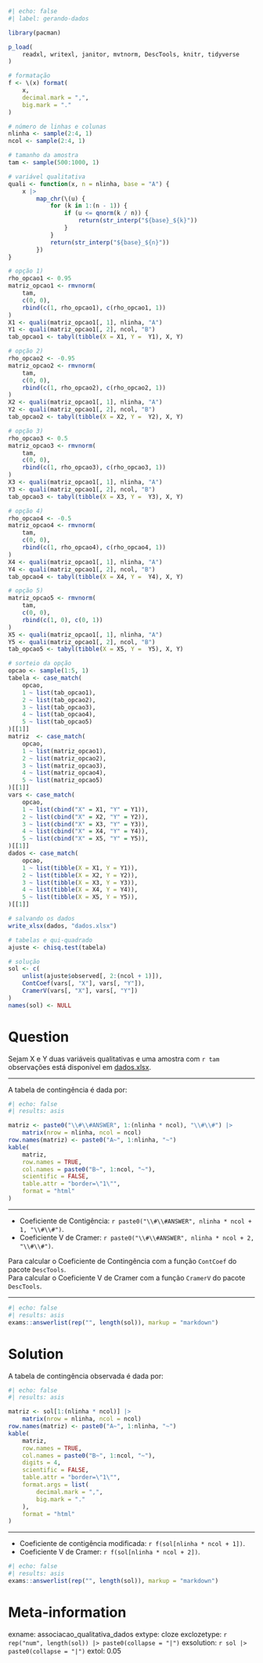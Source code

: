 ```r
#| echo: false
#| label: gerando-dados

library(pacman)

p_load(
    readxl, writexl, janitor, mvtnorm, DescTools, knitr, tidyverse
)

# formatação
f <- \(x) format(
    x,
    decimal.mark = ",",
    big.mark = "."
)

# número de linhas e colunas
nlinha <- sample(2:4, 1)
ncol <- sample(2:4, 1)

# tamanho da amostra
tam <- sample(500:1000, 1)

# variável qualitativa
quali <- function(x, n = nlinha, base = "A") {
    x |>
        map_chr(\(u) {
            for (k in 1:(n - 1)) {
                if (u <= qnorm(k / n)) {
                    return(str_interp("${base}_${k}"))
                }
            }
            return(str_interp("${base}_${n}"))
        })
}

# opção 1)
rho_opcao1 <- 0.95
matriz_opcao1 <- rmvnorm(
    tam,
    c(0, 0),
    rbind(c(1, rho_opcao1), c(rho_opcao1, 1))
)
X1 <- quali(matriz_opcao1[, 1], nlinha, "A")
Y1 <- quali(matriz_opcao1[, 2], ncol, "B")
tab_opcao1 <- tabyl(tibble(X = X1, Y =  Y1), X, Y)

# opção 2)
rho_opcao2 <- -0.95
matriz_opcao2 <- rmvnorm(
    tam,
    c(0, 0),
    rbind(c(1, rho_opcao2), c(rho_opcao2, 1))
)
X2 <- quali(matriz_opcao1[, 1], nlinha, "A")
Y2 <- quali(matriz_opcao1[, 2], ncol, "B")
tab_opcao2 <- tabyl(tibble(X = X2, Y =  Y2), X, Y)

# opção 3)
rho_opcao3 <- 0.5
matriz_opcao3 <- rmvnorm(
    tam,
    c(0, 0),
    rbind(c(1, rho_opcao3), c(rho_opcao3, 1))
)
X3 <- quali(matriz_opcao1[, 1], nlinha, "A")
Y3 <- quali(matriz_opcao1[, 2], ncol, "B")
tab_opcao3 <- tabyl(tibble(X = X3, Y =  Y3), X, Y)

# opção 4)
rho_opcao4 <- -0.5
matriz_opcao4 <- rmvnorm(
    tam,
    c(0, 0),
    rbind(c(1, rho_opcao4), c(rho_opcao4, 1))
)
X4 <- quali(matriz_opcao1[, 1], nlinha, "A")
Y4 <- quali(matriz_opcao1[, 2], ncol, "B")
tab_opcao4 <- tabyl(tibble(X = X4, Y =  Y4), X, Y)

# opção 5)
matriz_opcao5 <- rmvnorm(
    tam,
    c(0, 0),
    rbind(c(1, 0), c(0, 1))
)
X5 <- quali(matriz_opcao1[, 1], nlinha, "A")
Y5 <- quali(matriz_opcao1[, 2], ncol, "B")
tab_opcao5 <- tabyl(tibble(X = X5, Y =  Y5), X, Y)

# sorteio da opção
opcao <- sample(1:5, 1)
tabela <- case_match(
    opcao,
    1 ~ list(tab_opcao1),
    2 ~ list(tab_opcao2),
    3 ~ list(tab_opcao3),
    4 ~ list(tab_opcao4),
    5 ~ list(tab_opcao5)
)[[1]]
matriz  <- case_match(
    opcao,
    1 ~ list(matriz_opcao1),
    2 ~ list(matriz_opcao2),
    3 ~ list(matriz_opcao3),
    4 ~ list(matriz_opcao4),
    5 ~ list(matriz_opcao5)
)[[1]]
vars <- case_match(
    opcao,
    1 ~ list(cbind("X" = X1, "Y" = Y1)),
    2 ~ list(cbind("X" = X2, "Y" = Y2)),
    3 ~ list(cbind("X" = X3, "Y" = Y3)),
    4 ~ list(cbind("X" = X4, "Y" = Y4)),
    5 ~ list(cbind("X" = X5, "Y" = Y5)),
)[[1]]
dados <- case_match(
    opcao,
    1 ~ list(tibble(X = X1, Y = Y1)),
    2 ~ list(tibble(X = X2, Y = Y2)),
    3 ~ list(tibble(X = X3, Y = Y3)),
    4 ~ list(tibble(X = X4, Y = Y4)),
    5 ~ list(tibble(X = X5, Y = Y5)),
)[[1]]

# salvando os dados
write_xlsx(dados, "dados.xlsx")

# tabelas e qui-quadrado
ajuste <- chisq.test(tabela)

# solução
sol <- c(
    unlist(ajuste$observed[, 2:(ncol + 1)]),
    ContCoef(vars[, "X"], vars[, "Y"]),
    CramerV(vars[, "X"], vars[, "Y"])
)
names(sol) <- NULL
```

Question
========

Sejam X e Y duas variáveis qualitativas e uma amostra com `r tam` observações está disponível em [dados.xlsx](dados.xlsx).

<hr>

A tabela de contingência é dada por:

```r
#| echo: false
#| results: asis

matriz <- paste0("\\#\\#ANSWER", 1:(nlinha * ncol), "\\#\\#") |>
    matrix(nrow = nlinha, ncol = ncol)
row.names(matriz) <- paste0("A~", 1:nlinha, "~")
kable(
    matriz,
    row.names = TRUE,
    col.names = paste0("B~", 1:ncol, "~"),
    scientific = FALSE,
    table.attr = "border=\"1\"",
    format = "html"
)
```

<hr>

* Coeficiente de Contigência: `r paste0("\\#\\#ANSWER", nlinha * ncol + 1, "\\#\\#")`.
* Coeficiente V de Cramer: `r paste0("\\#\\#ANSWER", nlinha * ncol + 2, "\\#\\#")`.

Para calcular o Coeficiente de Contingência com a função `ContCoef` do pacote `DescTools`.<br>
Para calcular o Coeficiente V de Cramer com a função `CramerV` do pacote `DescTools`.

<hr>

```r
#| echo: false
#| results: asis
exams::answerlist(rep("", length(sol)), markup = "markdown")
```

Solution
========

A tabela de contingência observada é dada por:

```r
#| echo: false
#| results: asis

matriz <- sol[1:(nlinha * ncol)] |>
    matrix(nrow = nlinha, ncol = ncol)
row.names(matriz) <- paste0("A~", 1:nlinha, "~")
kable(
    matriz,
    row.names = TRUE,
    col.names = paste0("B~", 1:ncol, "~"),
    digits = 4,
    scientific = FALSE,
    table.attr = "border=\"1\"",
    format.args = list(
        decimal.mark = ",",
        big.mark = "."
    ),
    format = "html"
)
```

<hr>


* Coeficiente de contigência modificada: `r f(sol[nlinha * ncol + 1])`.
* Coeficiente V de Cramer: `r f(sol[nlinha * ncol + 2])`.


```r
#| echo: false
#| results: asis
exams::answerlist(rep("", length(sol)), markup = "markdown")
```

Meta-information
================
exname: associacao_qualitativa_dados
extype: cloze
exclozetype: `r rep("num", length(sol)) |> paste0(collapse = "|")`
exsolution: `r sol |> paste0(collapse = "|")`
extol: 0.05
